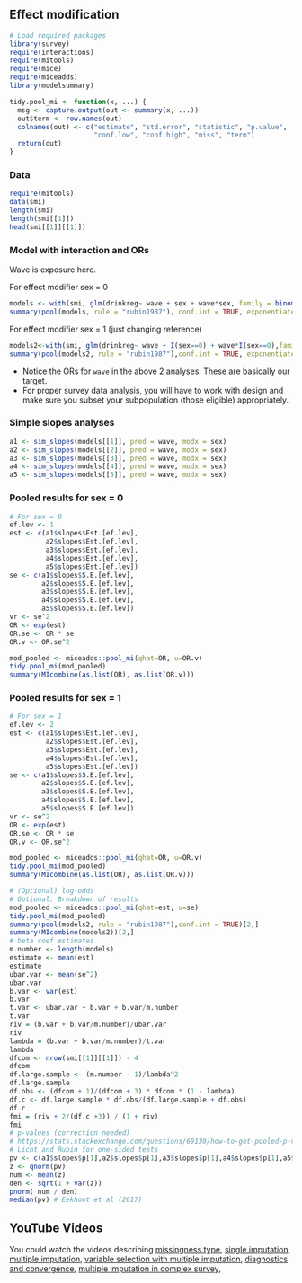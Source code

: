 ## Effect modification {.unnumbered}

```r
# Load required packages
library(survey)
require(interactions)
require(mitools)
require(mice)
require(miceadds)
library(modelsummary)

tidy.pool_mi <- function(x, ...) {
  msg <- capture.output(out <- summary(x, ...))
  out$term <- row.names(out)
  colnames(out) <- c("estimate", "std.error", "statistic", "p.value",
                     "conf.low", "conf.high", "miss", "term")
  return(out)
}
```

### Data

```r
require(mitools)
data(smi)
length(smi)
length(smi[[1]])
head(smi[[1]][[1]])
```

### Model with interaction and ORs

Wave is exposure here.

For effect modifier sex = 0

```r
models <- with(smi, glm(drinkreg~ wave + sex + wave*sex, family = binomial()))
summary(pool(models, rule = "rubin1987"), conf.int = TRUE, exponentiate = TRUE)[2,]
```

For effect modifier sex = 1 (just changing reference)

```r
models2<-with(smi, glm(drinkreg~ wave + I(sex==0) + wave*I(sex==0),family=binomial()))
summary(pool(models2, rule = "rubin1987"),conf.int = TRUE, exponentiate = TRUE)[2,]
```

-   Notice the ORs for `wave` in the above 2 analyses. These are basically our target.
-   For proper survey data analysis, you will have to work with design and make sure you subset your subpopulation (those eligible) appropriately.

### Simple slopes analyses

```r
a1 <- sim_slopes(models[[1]], pred = wave, modx = sex)
a2 <- sim_slopes(models[[2]], pred = wave, modx = sex)
a3 <- sim_slopes(models[[3]], pred = wave, modx = sex)
a4 <- sim_slopes(models[[4]], pred = wave, modx = sex)
a5 <- sim_slopes(models[[5]], pred = wave, modx = sex)
```

### Pooled results for sex = 0

```r
# For sex = 0
ef.lev <- 1
est <- c(a1$slopes$Est.[ef.lev],
         a2$slopes$Est.[ef.lev],
         a3$slopes$Est.[ef.lev],
         a4$slopes$Est.[ef.lev],
         a5$slopes$Est.[ef.lev])
se <- c(a1$slopes$S.E.[ef.lev],
        a2$slopes$S.E.[ef.lev],
        a3$slopes$S.E.[ef.lev],
        a4$slopes$S.E.[ef.lev],
        a5$slopes$S.E.[ef.lev])
vr <- se^2
OR <- exp(est)
OR.se <- OR * se
OR.v <- OR.se^2

mod_pooled <- miceadds::pool_mi(qhat=OR, u=OR.v)
tidy.pool_mi(mod_pooled)
summary(MIcombine(as.list(OR), as.list(OR.v)))
```

### Pooled results for sex = 1

```r
# For sex = 1
ef.lev <- 2
est <- c(a1$slopes$Est.[ef.lev],
         a2$slopes$Est.[ef.lev],
         a3$slopes$Est.[ef.lev],
         a4$slopes$Est.[ef.lev],
         a5$slopes$Est.[ef.lev])
se <- c(a1$slopes$S.E.[ef.lev],
        a2$slopes$S.E.[ef.lev],
        a3$slopes$S.E.[ef.lev],
        a4$slopes$S.E.[ef.lev],
        a5$slopes$S.E.[ef.lev])
vr <- se^2
OR <- exp(est)
OR.se <- OR * se
OR.v <- OR.se^2

mod_pooled <- miceadds::pool_mi(qhat=OR, u=OR.v)
tidy.pool_mi(mod_pooled)
summary(MIcombine(as.list(OR), as.list(OR.v)))
```

```r
# (Optional) log-odds
# Optional: Breakdown of results
mod_pooled <- miceadds::pool_mi(qhat=est, u=se)
tidy.pool_mi(mod_pooled)
summary(pool(models2, rule = "rubin1987"),conf.int = TRUE)[2,]
summary(MIcombine(models2))[2,]
# beta coef estimates
m.number <- length(models)
estimate <- mean(est)
estimate
ubar.var <- mean(se^2)
ubar.var
b.var <- var(est)
b.var
t.var <- ubar.var + b.var + b.var/m.number
t.var
riv = (b.var + b.var/m.number)/ubar.var
riv
lambda = (b.var + b.var/m.number)/t.var
lambda
dfcom <- nrow(smi[[1]][[1]]) - 4
dfcom
df.large.sample <- (m.number - 1)/lambda^2
df.large.sample
df.obs <- (dfcom + 1)/(dfcom + 3) * dfcom * (1 - lambda)
df.c <- df.large.sample * df.obs/(df.large.sample + df.obs)
df.c
fmi = (riv + 2/(df.c +3)) / (1 + riv)
fmi
# p-values (correction needed)
# https://stats.stackexchange.com/questions/69130/how-to-get-pooled-p-values-on-tests-done-in-multiple-imputed-datasets
# Licht and Rubin for one-sided tests
pv <- c(a1$slopes$p[1],a2$slopes$p[1],a3$slopes$p[1],a4$slopes$p[1],a5$slopes$p[1])
z <- qnorm(pv)  
num <- mean(z)
den <- sqrt(1 + var(z))
pnorm( num / den)
median(pv) # Eekhout et al (2017) 
```

## YouTube Videos

You could watch the videos describing [missingness type](https://youtu.be/KnBkYkHfGG0), [single imputation](https://youtu.be/TO_HlHuHbgU), [multiple imputation](https://youtu.be/izQB-n-euro), [variable selection with multiple imputation](https://youtu.be/cOGP_dELgyo), [diagnostics and convergence](https://youtu.be/umY1gmMhriA), [multiple imputation in complex survey](https://youtu.be/nFOL9fdJTY8), []()


